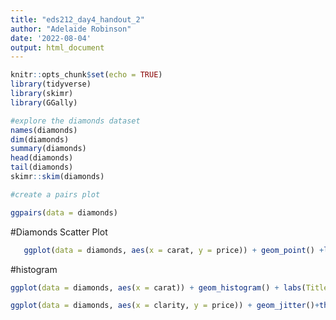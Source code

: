 ```yaml
---
title: "eds212_day4_handout_2"
author: "Adelaide Robinson"
date: '2022-08-04'
output: html_document
---
```


```r
knitr::opts_chunk$set(echo = TRUE)
library(tidyverse)
library(skimr)
library(GGally)
```

```r
#explore the diamonds dataset
names(diamonds)
dim(diamonds)
summary(diamonds)
head(diamonds)
tail(diamonds)
skimr::skim(diamonds)
```

```r
#create a pairs plot

ggpairs(data = diamonds)
```

#Diamonds Scatter Plot
```r
   ggplot(data = diamonds, aes(x = carat, y = price)) + geom_point() +labs(title = "Price and Carats in diamonds", x = "Carats", y = "Price")
```


#histogram 
```r
ggplot(data = diamonds, aes(x = carat)) + geom_histogram() + labs(Title = "Diamond Carats") + aes(fill = clarity)
```

```r
ggplot(data = diamonds, aes(x = clarity, y = price)) + geom_jitter()+theme_classic()
       
```



